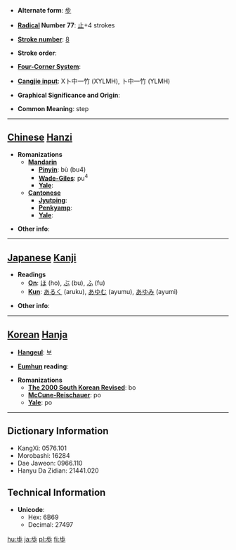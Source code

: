 * '''Alternate form''': [[步]]

* '''[[Wiktionary:Chinese radical index| Radical]] Number 77''': [[Wiktionary:Chinese radical index 止|止]]+4 strokes

* '''[[Wiktionary:Chinese total strokes index|Stroke number]]''': [[Wiktionary:Chinese total strokes index 8|8]]

* '''Stroke order''': 

* '''[[Wiktionary:Chinese four corner index|Four-Corner System]]''': 

* '''[[Wiktionary:Chinese Cangjie index|Cangjie input]]''': X卜中一竹 (XYLMH), 卜中一竹 (YLMH)

* '''Graphical Significance and Origin''': 

* '''Common Meaning''': step

----

== [[Chinese]] [[Hanzi]] ==

* '''Romanizations'''
** '''[[Mandarin]]'''
*** '''[[Pinyin]]''': bù (bu4)
*** '''[[Wade-Giles]]''': pu<sup>4</sup>
*** '''[[Yale]]''': 
** '''[[Cantonese]]'''
*** '''[[Jyutping]]''':
*** '''[[Penkyamp]]''': 
*** '''[[Yale]]''': 

* '''Other info''': 

----

== [[Japanese]] [[Kanji]] ==

* '''Readings'''
** '''[[On]]''': [[ほ]] (ho), [[ぶ]] (bu), [[ふ]] (fu)
** '''[[Kun]]''': [[あるく]] (aruku), [[あゆむ]] (ayumu), [[あゆみ]] (ayumi)

* '''Other info''':  

----

== [[Korean]] [[Hanja]] ==

* '''[[Hangeul]]''': 보

* '''[[Eumhun]] reading''': 

* '''Romanizations'''
** '''[[The 2000 South Korean Revised Romanization|The 2000 South Korean Revised]]''': bo
** '''[[McCune-Reischauer]]''': po
** '''[[Yale]]''': po

----

== Dictionary Information ==

* KangXi: 0576.101
* Morobashi: 16284
* Dae Jaweon: 0966.110
* Hanyu Da Zidian: 21441.020

== Technical Information ==

* '''Unicode''':
** Hex: 6B69
** Decimal: 27497

[[hu:歩]]
[[ja:歩]]
[[pl:歩]]
[[fi:歩]]